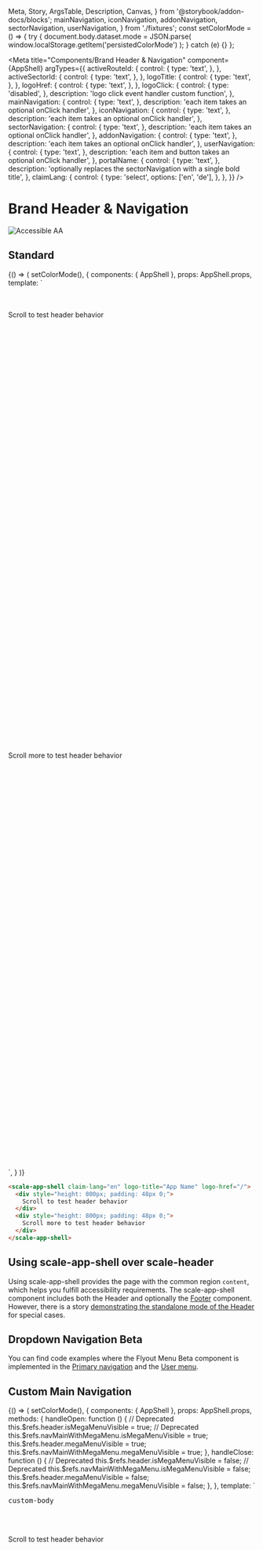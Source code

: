   Meta,
  Story,
  ArgsTable,
  Description,
  Canvas,
} from '@storybook/addon-docs/blocks';
  mainNavigation,
  iconNavigation,
  addonNavigation,
  sectorNavigation,
  userNavigation,
} from './fixtures';
const setColorMode = () => {
  try {
    document.body.dataset.mode = JSON.parse(
      window.localStorage.getItem('persistedColorMode')
    );
  } catch (e) {}
};

<Meta
  title="Components/Brand Header & Navigation"
  component={AppShell}
  argTypes={{
    activeRouteId: {
      control: {
        type: 'text',
      },
    },
    activeSectorId: {
      control: {
        type: 'text',
      },
    },
    logoTitle: {
      control: {
        type: 'text',
      },
    },
    logoHref: {
      control: {
        type: 'text',
      },
    },
    logoClick: {
      control: {
        type: 'disabled',
      },
      description: 'logo click event handler custom function',
    },
    mainNavigation: {
      control: {
        type: 'text',
      },
      description: 'each item takes an optional onClick handler',
    },
    iconNavigation: {
      control: {
        type: 'text',
      },
      description: 'each item takes an optional onClick handler',
    },
    sectorNavigation: {
      control: {
        type: 'text',
      },
      description: 'each item takes an optional onClick handler',
    },
    addonNavigation: {
      control: {
        type: 'text',
      },
      description: 'each item takes an optional onClick handler',
    },
    userNavigation: {
      control: {
        type: 'text',
      },
      description: 'each item and button takes an optional onClick handler',
    },
    portalName: {
      control: {
        type: 'text',
      },
      description:
        'optionally replaces the sectorNavigation with a single bold title',
    },
    claimLang: {
      control: {
        type: 'select',
        options: ['en', 'de'],
      },
    },
  }}
/>

<div
  style={{
    display: 'inline-flex',
    alignItems: 'center',
    justifyContent: 'space-between',
    width: '100%',
  }}
>
  <h1>Brand Header & Navigation</h1>
  <img src="assets/aa.png" alt="Accessible AA" />
</div>

## Standard

<Canvas withSource="none">
  <Story
    name="Standard"
    inline={false}
    height={500}
    args={{
      portalName: '',
      claimLang: 'en',
      mainNavigation: JSON.stringify(mainNavigation),
      iconNavigation: JSON.stringify(iconNavigation),
      addonNavigation: JSON.stringify(addonNavigation),
      sectorNavigation: JSON.stringify(sectorNavigation),
      userNavigation: JSON.stringify(userNavigation),
      activeRouteId: 'Third Level 24',
      activeSectorId: 'Personal38',
      logoTitle: 'Custom Logo Title',
      logoHref: '#custom-href',
    }}
  >
    {() => (
      setColorMode(),
      {
        components: { AppShell },
        props: AppShell.props,
        template: `
        <div class="brand-header-spacing">
          <scale-app-shell
            :logo-title="logoTitle"
            :logo-href="logoHref"
            :logo-click="logoClick"
            :portal-name="portalName"
            :claim-lang="claimLang"
            :main-navigation="mainNavigation"
            :icon-navigation="iconNavigation"
            :sector-navigation="sectorNavigation"
            :user-navigation="userNavigation"
            :addon-navigation="addonNavigation"
            :active-route-id="activeRouteId"
            :active-sector-id="activeSectorId"
          >
            <div style="height: 800px; padding: 48px 0;">Scroll to test header behavior</div>
            <div style="height: 800px; padding: 48px 0;">Scroll more to test header behavior</div>
          </scale-app-shell>
        </div>
      `,
      }
    )}
  </Story>
</Canvas>

<ArgsTable story="Standard" />

```html
<scale-app-shell claim-lang="en" logo-title="App Name" logo-href="/">
  <div style="height: 800px; padding: 48px 0;">
    Scroll to test header behavior
  </div>
  <div style="height: 800px; padding: 48px 0;">
    Scroll more to test header behavior
  </div>
</scale-app-shell>
```

## Using scale-app-shell over scale-header

Using scale-app-shell provides the page with the common region `content`, which helps you fulfill accessibility requirements. The scale-app-shell component includes both the Header and optionally the <a href="?path=/docs/components-footer--standard">Footer</a> component. However, there is a story <a href="?path=/docs/components-brand-header-navigation--standalone-header">demonstrating the standalone mode of the Header</a> for special cases.

## Dropdown Navigation Beta

You can find code examples where the Flyout Menu Beta component is implemented in the <a href="?path=/story/beta-components-flyout-menu--brand-header-primary-navigation">Primary navigation</a> and the <a href="?path=/story/beta-components-flyout-menu--brand-header-user-menu">User menu</a>.

## Custom Main Navigation

<Canvas withSource="none">
  <Story
    name="Custom Main Navigation"
    inline={false}
    height={500}
    args={{
      portalName: '',
      claimLang: 'en',
      mainNavigation: JSON.stringify(mainNavigation),
      iconNavigation: JSON.stringify(iconNavigation),
      addonNavigation: JSON.stringify(addonNavigation),
      sectorNavigation: JSON.stringify(sectorNavigation),
      activeRouteId: 'Third Level 24',
      activeSectorId: 'Personal38',
    }}
  >
    {() => (
      setColorMode(),
      {
        components: { AppShell },
        props: AppShell.props,
        methods: {
          handleOpen: function () {
            // Deprecated
            this.$refs.header.isMegaMenuVisible = true;
            // Deprecated
            this.$refs.navMainWithMegaMenu.isMegaMenuVisible = true;
            this.$refs.header.megaMenuVisible = true;
            this.$refs.navMainWithMegaMenu.megaMenuVisible = true;
          },
          handleClose: function () {
            // Deprecated
            this.$refs.header.isMegaMenuVisible = false;
            // Deprecated
            this.$refs.navMainWithMegaMenu.isMegaMenuVisible = false;
            this.$refs.header.megaMenuVisible = false;
            this.$refs.navMainWithMegaMenu.megaMenuVisible = false;
          },
        },
        template: `
        <div class="brand-header-spacing">
          <scale-app-shell>
            <scale-app-header
                ref="header"
                slot="header"
                id="header"
                :main-navigation="mainNavigation"
                :icon-navigation="iconNavigation"
                :sector-navigation="sectorNavigation"
                :addon-navigation="addonNavigation"
                :active-route-id="activeRouteId"
                :active-sector-id="activeSectorId"
                @keydown="$event.key === 'Escape' && handleClose()"
            >
                <div slot="menu-main">
                  <scale-nav-main name="Custom Item #1"></scale-nav-main>
                  <scale-nav-main name="Custom Item #2" id="nav-main-with-mega-menu" ref="navMainWithMegaMenu" @mouseenter="handleOpen" @mouseleave="handleClose" @keydown="$event.key === 'Enter' && handleOpen()">
                    <app-mega-menu>
                      <div slot="custom-body"><pre>custom-body</pre></div>
                    </app-mega-menu></scale-nav-main>
                  <scale-nav-main active name="Custom Item #3"></scale-nav-main>
                  <scale-nav-main name="Custom Item #4"></scale-nav-main>
                </div>
            </scale-app-header>
            <div style="height: 800px; padding: 48px 0;">Scroll to test header behavior</div>
            <div style="height: 800px; padding: 48px 0;">Scroll more to test header behavior</div>
          </scale-app-shell>
        </div>
      `,
      }
    )}
  </Story>
</Canvas>

```html
<body>
  <scale-app-shell>
    <scale-app-header slot="header" id="header">
      <div slot="menu-main">
        <scale-nav-main name="Custom Item #1"></scale-nav-main>
        <scale-nav-main name="Custom Item #2" id="nav-main-with-mega-menu">
          <app-mega-menu>
            <div slot="custom-body"><pre>custom-body</pre></div>
          </app-mega-menu>
        </scale-nav-main>
        <!--
          Deprecated:
          <scale-nav-main is-active name="Custom Item #3"></scale-nav-main>
        -->
        <scale-nav-main active name="Custom Item #3"></scale-nav-main>
        <scale-nav-main name="Custom Item #4"></scale-nav-main>
      </div>
    </scale-app-header>
    <div style="height: 800px; padding: 48px 0;">
      Scroll to test header behavior
    </div>
    <div style="height: 800px; padding: 48px 0;">
      Scroll more to test header behavior
    </div>
  </scale-app-shell>
  <script>
    const header = document.getElementById('header');
    header.mainNavigation = [
      /* ... */
    ];
    header.iconNavigation = [
      /* ... */
    ];
    header.addonNavigation = [
      /* ... */
    ];
    header.sectionNavigation = [
      /* ... */
    ];
    const navMainWithMegaMenu = document.getElementById(
      'nav-main-with-mega-menu'
    );
    header.addEventListener('keydown', function (event) {
      if (event.key === 'Escape') {
        // Deprecated
        navMainWithMegaMenu.isMegaMenuVisible = false;
        // Deprecated
        header.isMegaMenuVisible = false;
        navMainWithMegaMenu.megaMenuVisible = false;
        header.megaMenuVisible = false;
      }
    });
    navMainWithMegaMenu.addEventListener('mouseenter', function () {
      // Deprecated
      navMainWithMegaMenu.isMegaMenuVisible = true;
      // Deprecated
      header.isMegaMenuVisible = true;
      navMainWithMegaMenu.megaMenuVisible = true;
      header.megaMenuVisible = true;
    });
    navMainWithMegaMenu.addEventListener('mouseleave', function () {
      // Deprecated
      navMainWithMegaMenu.isMegaMenuVisible = false;
      // Deprecated
      header.isMegaMenuVisible = false;
      navMainWithMegaMenu.megaMenuVisible = false;
      header.megaMenuVisible = false;
    });
    navMainWithMegaMenu.addEventListener('keydown', function (event) {
      if (event.key === 'Enter') {
        // Deprecated
        navMainWithMegaMenu.isMegaMenuVisible = true;
        // Deprecated
        header.isMegaMenuVisible = true;
        navMainWithMegaMenu.megaMenuVisible = true;
        header.megaMenuVisible = true;
      }
    });
  </script>
</body>
```

## Custom Icon Navigation

<Canvas withSource="none">
  <Story
    name="Custom Icon Navigation"
    inline={false}
    height={500}
    args={{
      portalName: '',
      claimLang: 'en',
      mainNavigation: JSON.stringify(mainNavigation),
      iconNavigation: JSON.stringify(iconNavigation),
      addonNavigation: JSON.stringify(addonNavigation),
      sectorNavigation: JSON.stringify(sectorNavigation),
      activeRouteId: 'Third Level 24',
      activeSectorId: 'Personal38',
    }}
  >
    {() => (
      setColorMode(),
      {
        components: { AppShell },
        props: AppShell.props,
        template: `
        <div class="brand-header-spacing">
          <scale-app-shell>
            <scale-app-header
                slot="header"
                id="header"
                :main-navigation="mainNavigation"
                :icon-navigation="iconNavigation"
                :sector-navigation="sectorNavigation"
                :addon-navigation="addonNavigation"
                :active-route-id="activeRouteId"
                :active-sector-id="activeSectorId"
            >
                <div slot="menu-icon">
                  <scale-nav-icon icon="action-mute">
                    Mute
                  </scale-nav-icon>
                  <scale-nav-icon icon="action-play">
                    Play
                  </scale-nav-icon>
                  <scale-nav-icon icon="action-pause">
                    Pause
                  </scale-nav-icon>
                  <scale-nav-icon icon="action-fast-forward">
                    Forward
                  </scale-nav-icon>
                  <scale-nav-icon icon="action-favorite">
                    Favorite
                  </scale-nav-icon>
                </div>
            </scale-app-header>
            <div style="height: 800px; padding: 48px 0;">Scroll to test header behavior</div>
            <div style="height: 800px; padding: 48px 0;">Scroll more to test header behavior</div>
          </scale-app-shell>
        </div>
      `,
      }
    )}
  </Story>
</Canvas>

```html
<scale-app-shell>
  <scale-app-header slot="header" id="header">
    <div slot="menu-icon">
      <scale-nav-icon icon="action-mute"> Mute </scale-nav-icon>
      <scale-nav-icon icon="action-play"> Play </scale-nav-icon>
      <scale-nav-icon icon="action-pause"> Pause </scale-nav-icon>
      <scale-nav-icon icon="action-fast-forward"> Forward </scale-nav-icon>
      <scale-nav-icon icon="action-favorite"> Favorite </scale-nav-icon>
    </div>
  </scale-app-header>
  <div style="height: 800px; padding: 48px 0;">
    Scroll to test header behavior
  </div>
  <div style="height: 800px; padding: 48px 0;">
    Scroll more to test header behavior
  </div>
</scale-app-shell>
```

## Custom Sector Navigation

<Canvas withSource="none">
  <Story
    name="Custom Sector Navigation"
    inline={false}
    height={500}
    args={{
      portalName: '',
      claimLang: 'en',
      mainNavigation: JSON.stringify(mainNavigation),
      iconNavigation: JSON.stringify(iconNavigation),
      addonNavigation: JSON.stringify(addonNavigation),
      sectorNavigation: JSON.stringify(sectorNavigation),
      activeRouteId: 'Third Level 24',
      activeSectorId: 'Personal38',
    }}
  >
    {() => (
      setColorMode(),
      {
        components: { AppShell },
        props: AppShell.props,
        template: `
        <div class="brand-header-spacing">
          <scale-app-shell>
            <scale-app-header
                slot="header"
                id="header"
                :main-navigation="mainNavigation"
                :icon-navigation="iconNavigation"
                :addon-navigation="addonNavigation"
                :active-route-id="activeRouteId"
                :active-sector-id="activeSectorId"
            >
                <div slot="menu-sector">
                  <scale-nav-segment active="true" href="#custom-sector-1">
                    Custom Sector #1
                  </scale-nav-segment>
                  <scale-nav-segment href="#custom-sector-2">
                    Custom Sector #2
                  </scale-nav-segment>
                </div>
            </scale-app-header>
            <div style="height: 800px; padding: 48px 0;">Scroll to test header behavior</div>
            <div style="height: 800px; padding: 48px 0;">Scroll more to test header behavior</div>
          </scale-app-shell>
        </div>
      `,
      }
    )}
  </Story>
</Canvas>

```html
<scale-app-shell>
  <scale-app-header slot="header" id="header">
    <div slot="menu-sector">
      <!--
        Deprecated:
        <scale-nav-segment
        is-active="true"
        ...
      >
      -->
      <scale-nav-segment
        active="true"
        href="#custom-sector-1"
        onclick="handleClick()"
      >
        Custom Sector #1
      </scale-nav-segment>
      <scale-nav-segment href="#custom-sector-2" onclick="handleClick()">
        Custom Sector #2
      </scale-nav-segment>
    </div>
  </scale-app-header>
  <div style="height: 800px; padding: 48px 0;">
    Scroll to test header behavior
  </div>
  <div style="height: 800px; padding: 48px 0;">
    Scroll more to test header behavior
  </div>
</scale-app-shell>

<script>
  function handleClick() {
    /* ... */
  }
</script>
```

## Custom Addon Navigation

<Canvas withSource="none">
  <Story
    name="Custom Addon Navigation"
    inline={false}
    height={500}
    args={{
      portalName: '',
      claimLang: 'en',
      mainNavigation: JSON.stringify(mainNavigation),
      iconNavigation: JSON.stringify(iconNavigation),
      addonNavigation: JSON.stringify(addonNavigation),
      sectorNavigation: JSON.stringify(sectorNavigation),
      activeRouteId: 'Third Level 24',
      activeSectorId: 'Personal38',
    }}
  >
    {() => (
      setColorMode(),
      {
        components: { AppShell },
        props: AppShell.props,
        template: `
        <div class="brand-header-spacing">
          <scale-app-shell>
            <scale-app-header
                slot="header"
                id="header"
                :main-navigation="mainNavigation"
                :icon-navigation="iconNavigation"
                :sector-navigation="sectorNavigation"
                :active-route-id="activeRouteId"
                :active-sector-id="activeSectorId"
            >
                <div slot="menu-addon">
                  <scale-nav-segment active="true" href="#custom-addon-1">
                    Custom Addon #1
                  </scale-nav-segment>
                  <scale-nav-segment href="#custom-addon-2">
                    Custom Addon #2
                  </scale-nav-segment>
                </div>
            </scale-app-header>
            <div style="height: 800px; padding: 48px 0;">Scroll to test header behavior</div>
            <div style="height: 800px; padding: 48px 0;">Scroll more to test header behavior</div>
          </scale-app-shell>
        </div>
      `,
      }
    )}
  </Story>
</Canvas>

```html
<scale-app-shell>
  <scale-app-header slot="header" id="header">
    <div slot="menu-addon">
      <!--
        Deprecated:
        <scale-nav-segment
        is-active="true"
        ...
      >
      -->
      <scale-nav-segment
        active="true"
        href="#custom-addon-1"
        onclick="handleClick()"
      >
        Custom Addon #1
      </scale-nav-segment>
      <scale-nav-segment href="#custom-addon-2" onclick="handleClick()">
        Custom Addon #2
      </scale-nav-segment>
    </div>
  </scale-app-header>
  <div style="height: 800px; padding: 48px 0;">
    Scroll to test header behavior
  </div>
  <div style="height: 800px; padding: 48px 0;">
    Scroll more to test header behavior
  </div>
</scale-app-shell>

<script>
  function handleClick() {
    /* ... */
  }
</script>
```

## Custom Logo

<Canvas withSource="none">
  <Story
    name="Custom Logo"
    inline={false}
    height={500}
    args={{
      portalName: '',
      claimLang: 'en',
      mainNavigation: JSON.stringify(mainNavigation),
      iconNavigation: JSON.stringify(iconNavigation),
      addonNavigation: JSON.stringify(addonNavigation),
      sectorNavigation: JSON.stringify(sectorNavigation),
      activeRouteId: 'Third Level 24',
      activeSectorId: 'Personal38',
    }}
  >
    {() => (
      setColorMode(),
      {
        components: { AppShell },
        props: AppShell.props,
        template: `
        <div class="brand-header-spacing">
          <scale-app-shell>
            <scale-app-header
                slot="header"
                id="header"
                :main-navigation="mainNavigation"
                :icon-navigation="iconNavigation"
                :sector-navigation="sectorNavigation"
                :active-route-id="activeRouteId"
                :active-sector-id="activeSectorId"
            >
                <div slot="logo">
                  <app-logo
                    claim
                    href="#custom"
                    logo-title="Custom"
                  ></app-logo>
                </div>
            </scale-app-header>
            <div style="height: 800px; padding: 48px 0;">Scroll to test header behavior</div>
            <div style="height: 800px; padding: 48px 0;">Scroll more to test header behavior</div>
          </scale-app-shell>
        </div>
      `,
      }
    )}
  </Story>
</Canvas>

```html
<scale-app-shell>
  <scale-app-header slot="header" id="header">
    <div slot="logo">
      <app-logo
        claim
        href="#custom"
        logo-title="Custom"
        onclick="handleClick()"
      ></app-logo>
    </div>
  </scale-app-header>
  <div style="height: 800px; padding: 48px 0;">
    Scroll to test header behavior
  </div>
  <div style="height: 800px; padding: 48px 0;">
    Scroll more to test header behavior
  </div>
</scale-app-shell>

<script>
  function handleClick() {
    /* ... */
  }
</script>
```

## Custom Mobile Menu

<Canvas withSource="none">
  <Story
    name="Custom Mobile Menu"
    inline={false}
    height={500}
    args={{
      portalName: '',
      claimLang: 'en',
      mainNavigation: JSON.stringify(mainNavigation),
      iconNavigation: JSON.stringify(iconNavigation),
      addonNavigation: JSON.stringify(addonNavigation),
      sectorNavigation: JSON.stringify(sectorNavigation),
      activeRouteId: 'Third Level 24',
      activeSectorId: 'Personal38',
    }}
  >
    {() => (
      setColorMode(),
      {
        components: { AppShell },
        props: AppShell.props,
        template: `
        <div class="brand-header-spacing">
          <scale-app-shell>
            <scale-app-header
                slot="header"
                id="header"
                ref="header"
                :main-navigation="mainNavigation"
                :icon-navigation="iconNavigation"
                :sector-navigation="sectorNavigation"
                :active-route-id="activeRouteId"
                :active-sector-id="activeSectorId"
            >
              <div slot="menu-mobile"><pre>menu-mobile</pre></div>
            </scale-app-header>
            <div style="height: 800px; padding: 48px 0;">Scroll to test header behavior</div>
            <div style="height: 800px; padding: 48px 0;">Scroll more to test header behavior</div>
          </scale-app-shell>
        </div>
      `,
        mounted() {
          document.body.addEventListener('keydown', (event) => {
            if (['Escape', 'Esc'].includes(event.key)) {
              event.preventDefault();
              this.$refs.header &&
                this.$refs.header.dispatchEvent(new Event('closeMenu'));
            }
          });
        },
      }
    )}
  </Story>
</Canvas>

```html
<body>
  <scale-app-shell>
    <scale-app-header slot="header" id="header">
      <div slot="menu-mobile"><pre>menu-mobile</pre></div>
    </scale-app-header>
    <div style="height: 800px; padding: 48px 0;">
      Scroll to test header behavior
    </div>
    <div style="height: 800px; padding: 48px 0;">
      Scroll more to test header behavior
    </div>
  </scale-app-shell>
  <script>
    const header = document.getElementById('header');
    document.body.addEventListener('keydown', function (event) {
      if (['Escape', 'Esc'].includes(event.key)) {
        event.preventDefault();
        header.dispatchEvent(new Event('closeMenu'));
      }
    });
  </script>
</body>
```

## Standalone Header

<Canvas withSource="none">
  <Story
    name="Standalone Header"
    inline={false}
    height={500}
    args={{
      portalName: '',
      claimLang: 'en',
      mainNavigation: JSON.stringify(mainNavigation),
      iconNavigation: JSON.stringify(iconNavigation),
      addonNavigation: JSON.stringify(addonNavigation),
      sectorNavigation: JSON.stringify(sectorNavigation),
      activeRouteId: 'Third Level 24',
      activeSectorId: 'Personal38',
      logoTitle: 'Custom Logo Title',
      logoHref: '#custom-href',
    }}
  >
    {() => (
      setColorMode(),
      {
        components: { AppShell },
        props: AppShell.props,
        template: `
        <div class="brand-header-spacing">
          <scale-app-header
            :logo-title="logoTitle"
            :logo-href="logoHref"
            :logo-click="logoClick"
            :portal-name="portalName"
            :claim-lang="claimLang"
            :main-navigation="mainNavigation"
            :icon-navigation="iconNavigation"
            :sector-navigation="sectorNavigation"
            :addon-navigation="addonNavigation"
            :active-route-id="activeRouteId"
            :active-sector-id="activeSectorId"
          >
          </scale-app-header>
        </div>
      `,
      }
    )}
  </Story>
</Canvas>

<ArgsTable story="Standard" />

```html
<scale-app-header claim-lang="en" logo-title="App Name" logo-href="/">
</scale-app-header>
```
